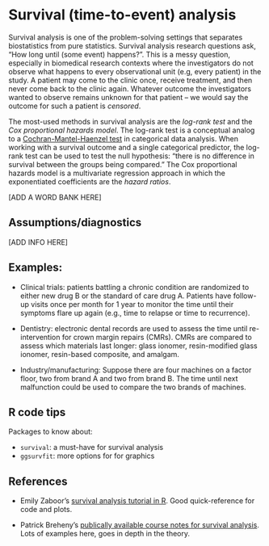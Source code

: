 # Survival (time-to-event) analysis 

Survival analysis is one of the problem-solving settings that separates biostatistics from pure statistics. Survival analysis research questions ask, "How long until (some event) happens?". This is a messy question, especially in biomedical research contexts where the investigators do not observe what happens to every observational unit (e.g, every patient) in the study. A patient may come to the clinic once, receive treatment, and then never come back to the clinic again. Whatever outcome the investigators wanted to observe remains unknown for that patient -- we would say the outcome for such a patient is *censored*. 

The most-used methods in survival analysis are the *log-rank test* and the *Cox proportional hazards model*. The log-rank test is a conceptual analog to a [Cochran-Mantel-Haenzel test](https://en.wikipedia.org/wiki/Cochran%E2%80%93Mantel%E2%80%93Haenszel_statistics) in categorical data analysis. When working with a survival outcome and a single categorical predictor, the log-rank test can be used to test the null hypothesis: “there is no difference in survival between the groups being compared." The Cox proportional hazards model is a multivariate regression approach in which the exponentiated coefficients are the *hazard ratios*.

[ADD A WORD BANK HERE]

## Assumptions/diagnostics


[ADD INFO HERE]

## Examples: 

  - Clinical trials: patients battling a chronic condition are randomized to either new drug B or the standard of care drug A. Patients have follow-up visits once per month for 1 year to monitor the time until their symptoms flare up again (e.g., time to relapse or time to recurrence). 
  
  - Dentistry: electronic dental records are used to assess the time until re-intervention for crown margin repairs (CMRs). CMRs are compared to assess which materials last longer: glass ionomer, resin-modified glass ionomer, resin-based composite, and amalgam. 
  
  
  - Industry/manufacturing: Suppose there are four machines on a factor floor, two from brand A and two from brand B. The time until next malfunction could be used to compare the two brands of machines. 

## R code tips 

Packages to know about: 

  - `survival`: a must-have for survival analysis 
  - `ggsurvfit`: more options for for graphics


## References 

  - Emily Zaboor's [survival analysis tutorial in R](https://www.emilyzabor.com/tutorials/survival_analysis_in_r_tutorial.html). Good quick-reference for code and plots. 

  - Patrick Breheny's [publically available course notes for survival analysis](https://myweb.uiowa.edu/pbreheny/7210/f19/index.html). Lots of examples here, goes in depth in the theory. 

  